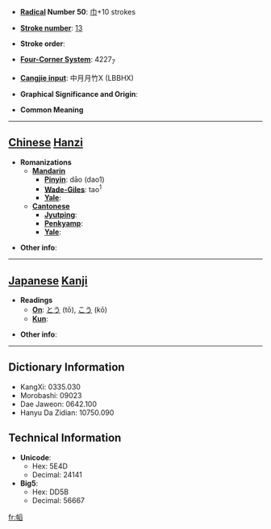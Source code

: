 * '''[[Wiktionary:Chinese radical index| Radical]] Number 50''': [[Wiktionary:Chinese radical index 巾|巾]]+10 strokes

* '''[[Wiktionary:Chinese total strokes index|Stroke number]]''': [[Wiktionary:Chinese total strokes index 13|13]]

* '''Stroke order''': 

* '''[[Wiktionary:Chinese four corner index|Four-Corner System]]''': 4227<sub>7</sub>

* '''[[Wiktionary:Chinese Cangjie index|Cangjie input]]''': 中月月竹X (LBBHX)

* '''Graphical Significance and Origin''': 

* '''Common Meaning'''

----

== [[Chinese]] [[Hanzi]] ==

* '''Romanizations'''
** '''[[Mandarin]]'''
*** '''[[Pinyin]]''': dāo (dao1)
*** '''[[Wade-Giles]]''': tao<sup>1</sup>
*** '''[[Yale]]''': 
** '''[[Cantonese]]'''
*** '''[[Jyutping]]''':
*** '''[[Penkyamp]]''': 
*** '''[[Yale]]''': 

* '''Other info''': 

----

== [[Japanese]] [[Kanji]] ==

* '''Readings'''
** '''[[On]]''': [[とう]] (tō), [[こう]] (kō)
** '''[[Kun]]''': 

* '''Other info''':  

----

== Dictionary Information ==

* KangXi: 0335.030
* Morobashi: 09023
* Dae Jaweon: 0642.100
* Hanyu Da Zidian: 10750.090

== Technical Information ==

* '''Unicode''':
** Hex: 5E4D
** Decimal: 24141
* '''Big5''':
** Hex: DD5B
** Decimal: 56667

[[fr:幍]]